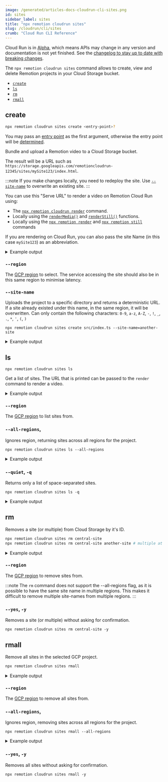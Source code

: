 ```yaml
---
image: /generated/articles-docs-cloudrun-cli-sites.png
id: sites
sidebar_label: sites
title: "npx remotion cloudrun sites"
slug: /cloudrun/cli/sites
crumb: "Cloud Run CLI Reference"
---
```


<ExperimentalBadge>
<p>Cloud Run is in <a href="/docs/cloudrun-alpha">Alpha</a>, which means APIs may change in any version and documentation is not yet finished. See the <a href="https://remotion.dev/changelog">changelog to stay up to date with breaking changes</a>.</p>
</ExperimentalBadge>

The `npx remotion cloudrun sites` command allows to create, view and delete Remotion projects in your Cloud Storage bucket.

- [`create`](#create)
- [`ls`](#ls)
- [`rm`](#rm)
- [`rmall`](#rmall)

## create

```bash
npx remotion cloudrun sites create <entry-point>?
```

You may pass an [entry point](/docs/terminology/entry-point) as the first argument, otherwise the entry point will be [determined](/docs/terminology/entry-point#which-entry-point-is-being-used).

Bundle and upload a Remotion video to a Cloud Storage bucket.

The result will be a URL such as `https://storage.googleapis.com/remotioncloudrun-12345/sites/mySite123/index.html`.

:::note
If you make changes locally, you need to redeploy the site. Use [`--site-name`](#--site-name) to overwrite an existing site.
:::

You can use this "Serve URL" to render a video on Remotion Cloud Run using:

- The [`npx remotion cloudrun render`](/docs/cloudrun/cli/render) command.
- Locally using the [`renderMedia()`](/docs/renderer/render-media) and [`renderStill()`](/docs/renderer/render-still) functions.
- Locally using the [`npx remotion render`](/docs/cli) and [`npx remotion still`](/docs/cli) commands

If you are rendering on Cloud Run, you can also pass the site Name (in this case `mySite123`) as an abbreviation.

<details>
<summary>
Example output
</summary>
<pre>
(1/3) [====================] Bundled video 3975ms<br/>
(2/3) [====================] Created bucket 457ms<br/>
(3/3) [====================] Uploaded to GCP Storage Bucket 25118ms<br/>
<br/>
Deployed to GCP Cloud Storage!<br/><br/>
Site:            mySite123<br/>
Bucket:          remotioncloudrun-12345<br/>
Region:          us-east1<br/>
Serve Url:       https://storage.googleapis.com/remotioncloudrun-12345/sites/mySite123/index.html<br/>
</pre>
</details>

### `--region`

The [GCP region](/docs/cloudrun/region-selection) to select. The service accessing the site should also be in this same region to minimise latency.

### `--site-name`

Uploads the project to a specific directory and returns a deterministic URL. If a site already existed under this name, in the same region, it will be overwritten. Can only contain the following characters: `0-9`, `a-z`, `A-Z`, `-`, `!`, `_`, `.`, `*`, `'`, `(`, `)`

```
npx remotion cloudrun sites create src/index.ts --site-name=another-site
```

<details>
<summary>
Example output
</summary>
<pre>
(1/3) [====================] Bundled video 3975ms<br/>
(2/3) [====================] Created bucket 457ms<br/>
(3/3) [====================] Uploaded to Cloud Storage 25118ms<br/>
<br/>
Deployed to GCP Cloud Storage!<br/><br/>
Site:            another-site<br/>
Bucket:          remotioncloudrun-12345<br/>
Region:          us-east1<br/>
Serve Url:       https://storage.googleapis.com/remotioncloudrun-12345/sites/another-site/index.html<br/>
</pre>
</details>

## ls

```
npx remotion cloudrun sites ls
```

Get a list of sites. The URL that is printed can be passed to the `render` command to render a video.

<details>
<summary>
Example output
</summary>
<pre>
2 sites in us-east1, in the remotion-example project.<br/><br/>
Site:            another-site<br/>
Bucket:          remotioncloudrun-12345<br/>
Region:          us-east1<br/>
Serve Url:       https://storage.googleapis.com/remotioncloudrun-12345/sites/another-site/index.html<br/><br/>
Site:            test-site<br/>
Bucket:          remotioncloudrun-12345<br/>
Region:          us-east1<br/>
Serve Url:       https://storage.googleapis.com/remotioncloudrun-12345/sites/test-site/index.html<br/>
</pre>
</details>

### `--region`

The [GCP region](/docs/cloudrun/region-selection) to list sites from.

### `--all-regions`,

Ignores region, returning sites across all regions for the project.

```
npx remotion cloudrun sites ls --all-regions
```

<details>
<summary>
Example output
</summary>
<pre>
3 sites in all regions, in the remotion-example project.<br/><br/>
Site:            another-site<br/>
Bucket:          remotioncloudrun-12345<br/>
Region:          us-east1<br/>
Serve Url:       https://storage.googleapis.com/remotioncloudrun-12345/sites/another-site/index.html<br/><br/>
Site:            test-site<br/>
Bucket:          remotioncloudrun-12345<br/>
Region:          us-east1<br/>
Serve Url:       https://storage.googleapis.com/remotioncloudrun-12345/sites/test-site/index.html<br/><br/>
Site:            central-site<br/>
Bucket:          remotioncloudrun-abcdefgh<br/>
Region:          us-central1<br/>
Serve Url:       https://storage.googleapis.com/remotioncloudrun-abcdefgh/sites/central-site/index.html
</pre>
</details>

### `--quiet`, `-q`

Returns only a list of space-separated sites.

```
npx remotion cloudrun sites ls -q
```

<details>
<summary>
Example output
</summary>
<pre>
another-site test-site central-site<br/>
</pre>
</details>

## rm

Removes a site (or multiple) from Cloud Storage by it's ID.

```bash
npx remotion cloudrun sites rm central-site
npx remotion cloudrun sites rm central-site another-site # multiple at once
```

<details>
<summary>
Example output
</summary>
<pre>
Site:            central-site<br/>
Bucket:          remotioncloudrun-abcdefgh<br/>
Region:          us-central1<br/>
Serve Url:       https://storage.googleapis.com/remotioncloudrun-abcdefgh/sites/central-site/index.html<br/><br/>
Delete? (Y/n) Y<br/>
Deleted site central-site from bucket remotioncloudrun-abcdefgh.
<br/>
</pre>
</details>

### `--region`

The [GCP region](/docs/cloudrun/region-selection) to remove sites from.

:::note
The `rm` command does not support the --all-regions flag, as it is possible to have the same site name in multiple regions. This makes it difficult to remove multiple site-names from multiple regions.
:::

### `--yes`, `-y`

Removes a site (or multiple) without asking for confirmation.

```
npx remotion cloudrun sites rm central-site -y
```

## rmall

Remove all sites in the selected GCP project.

```bash
npx remotion cloudrun sites rmall
```

<details>
<summary>
Example output
</summary>
<pre>
Retrieving sites in us-east1.<br/><br/>
Site:            another-site<br/>
Bucket:          remotioncloudrun-12345<br/>
Region:          us-east1<br/>
Serve Url:       https://storage.googleapis.com/remotioncloudrun-12345/sites/another-site/index.html<br/><br/>
Delete? (Y/n) n<br/>
Skipping site - another-site.<br/><br/><br/>
Site:            test-site<br/>
Bucket:          remotioncloudrun-12345<br/>
Region:          us-east1<br/>
Serve Url:       https://storage.googleapis.com/remotioncloudrun-12345/sites/test-site/index.html<br/><br/>
Delete? (Y/n) n<br/>
Skipping site - test-site.
</pre>
</details>

### `--region`

The [GCP region](/docs/cloudrun/region-selection) to remove all sites from.

### `--all-regions`,

Ignores region, removing sites across all regions for the project.

```
npx remotion cloudrun sites rmall --all-regions
```

<details>
<summary>
Example output
</summary>
<pre>
Retrieving sites in all regions.<br/><br/>
Site:            another-site<br/>
Bucket:          remotioncloudrun-12345<br/>
Region:          us-east1<br/>
Serve Url:       https://storage.googleapis.com/remotioncloudrun-12345/sites/another-site/index.html<br/><br/>
Delete? (Y/n) n<br/>
Skipping site - another-site.<br/><br/><br/>
Site:            test-site<br/>
Bucket:          remotioncloudrun-12345<br/>
Region:          us-east1<br/>
Serve Url:       https://storage.googleapis.com/remotioncloudrun-12345/sites/test-site/index.html<br/><br/>
Delete? (Y/n) n<br/>
Skipping site - test-site.<br/><br/><br/>
Site:            central-site<br/>
Bucket:          remotioncloudrun-abcdefgh<br/>
Region:          us-central1<br/>
Serve Url:       https://storage.googleapis.com/remotioncloudrun-abcdefgh/sites/central-site/index.html<br/><br/>
Delete? (Y/n) n<br/>
Skipping site - central-site.
</pre>
</details>

### `--yes`, `-y`

Removes all sites without asking for confirmation.

```
npx remotion cloudrun sites rmall -y
```
